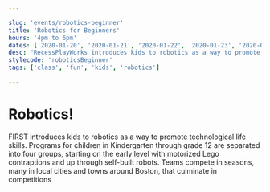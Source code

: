 ```yaml
---

slug: 'events/robotics-beginner'
title: 'Robotics for Beginners'
hours: '4pm to 6pm'
dates: ['2020-01-20', '2020-01-21', '2020-01-22', '2020-01-23', '2020-01-24', '2020-01-27','2020-01-28','2020-01-29','2020-01-30','2020-01-31'] 
desc: "RecessPlayWorks introduces kids to robotics as a way to promote technological life skills. Programs for children in Kindergarten through grade 12 are separated into four groups, starting on the early level with motorized Lego contraptions and up through self-built robots. Teams compete in seasons, many in local cities and towns around Boston, that culminate in competitions"
stylecode: 'roboticsBeginner'
tags: ['class', 'fun', 'kids', 'robotics']

---
```


# Robotics!

FIRST introduces kids to robotics as a way to promote technological life skills. Programs for children in Kindergarten through grade 12 are separated into four groups, starting on the early level with motorized Lego contraptions and up through self-built robots. Teams compete in seasons, many in local cities and towns around Boston, that culminate in competitions

